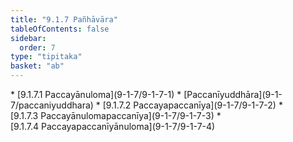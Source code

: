```yaml
---
title: "9.1.7 Pañhāvāra"
tableOfContents: false
sidebar:
  order: 7
type: "tipitaka"
basket: "ab"
---
```



<DynamicBreadcrumb />



<TableOfContents>
* [9.1.7.1 Paccayānuloma](9-1-7/9-1-7-1)
* [Paccanīyuddhāra](9-1-7/paccaniyuddhara)
* [9.1.7.2 Paccayapaccanīya](9-1-7/9-1-7-2)
* [9.1.7.3 Paccayānulomapaccanīya](9-1-7/9-1-7-3)
* [9.1.7.4 Paccayapaccanīyānuloma](9-1-7/9-1-7-4)
</TableOfContents>